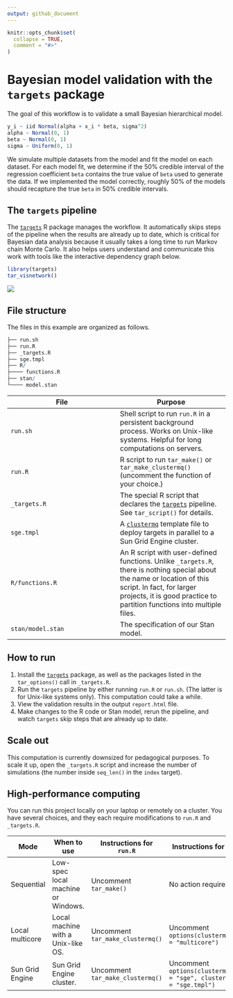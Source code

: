 ```yaml
---
output: github_document
---
```


```r
knitr::opts_chunk$set(
  collapse = TRUE,
  comment = "#>"
)
```

# Bayesian model validation with the `targets` package

The goal of this workflow is to validate a small Bayesian hierarchical model.

```r
y_i ~ iid Normal(alpha + x_i * beta, sigma^2)
alpha ~ Normal(0, 1)
beta ~ Normal(0, 1)
sigma ~ Uniform(0, 1)
```

We simulate multiple datasets from the model and fit the model on each dataset. For each model fit, we determine if the 50% credible interval of the regression coefficient `beta` contains the true value of `beta` used to generate the data. If we implemented the model correctly, roughly 50% of the models should recapture the true `beta` in 50% credible intervals.

## The `targets` pipeline

The [`targets`](https://github.com/wlandau/targets) R package manages the workflow. It automatically skips steps of the pipeline when the results are already up to date, which is critical for Bayesian data analysis because it usually takes a long time to run Markov chain Monte Carlo. It also helps users understand and communicate this work with tools like the interactive dependency graph below.


```r
library(targets)
tar_visnetwork()
```

![](./images/graph.png)

## File structure

The files in this example are organized as follows.

```r
├── run.sh
├── run.R
├── _targets.R
├── sge.tmpl
├── R/
├──── functions.R
├── stan/
└──── model.stan
```

File | Purpose
---|---
`run.sh` | Shell script to run `run.R` in a persistent background process. Works on Unix-like systems. Helpful for long computations on servers.
`run.R` | R script to run `tar_make()` or `tar_make_clustermq()` (uncomment the function of your choice.)
`_targets.R` | The special R script that declares the [`targets`](https://github.com/wlandau/targets) pipeline. See `tar_script()` for details.
`sge.tmpl` | A [`clustermq`](https://github.com/mschubert/clustermq) template file to deploy targets in parallel to a Sun Grid Engine cluster.
`R/functions.R` | An R script with user-defined functions. Unlike `_targets.R`, there is nothing special about the name or location of this script. In fact, for larger projects, it is good practice to partition functions into multiple files.
`stan/model.stan` | The specification of our Stan model.

## How to run

1. Install the [`targets`](https://github.com/wlandau/targets) package, as well as the packages listed in the `tar_options()` call in `_targets.R`.
1. Run the `targets` pipeline by either running `run.R` or `run.sh`. (The latter is for Unix-like systems only). This computation could take a while.
1. View the validation results in the output `report.html` file.
1. Make changes to the R code or Stan model, rerun the pipeline, and watch `targets` skip steps that are already up to date.

## Scale out

This computation is currently downsized for pedagogical purposes. To scale it up, open the `_targets.R` script and increase the number of simulations (the number inside `seq_len()` in the `index` target).

## High-performance computing

You can run this project locally on your laptop or remotely on a cluster. You have several choices, and they each require modifications to `run.R` and `_targets.R`.

Mode | When to use | Instructions for `run.R` | Instructions for `_targets.R`
---|---|---|---
Sequential | Low-spec local machine or Windows. | Uncomment `tar_make()` | No action required.
Local multicore | Local machine with a Unix-like OS. | Uncomment `tar_make_clustermq()` | Uncomment `options(clustermq.scheduler = "multicore")`
Sun Grid Engine | Sun Grid Engine cluster. | Uncomment `tar_make_clustermq()` | Uncomment `options(clustermq.scheduler = "sge", clustermq.template = "sge.tmpl")`
